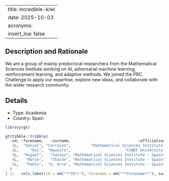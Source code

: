 
---
title: incredible-kiwi
date: 2025-10-03
acronyms:
  insert_loa: false
---

## Description and Rationale

We are a group of mainly predoctoral researchers from the Mathematical Sciences Institute working on AI, adversarial machine learning, reinforcement learning, and adaptive methods. We joined the PRC Challenge to apply our expertise, explore new ideas, and collaborate with the wider research community.

## Details

* Type: Academia
* Country: Spain

```r
library(gt)

gt(tibble::tribble(
  ~id, ~forename,   ~surname,                              ~affiliation,
   1L,  "Daniel", "Corrales",         "Mathematical Sciences Institute",
   2L,     "Roi",  "Naveiro",                        "CUNEF University",
   3L,  "Miguel",   "Santos", "Mathematical Sciences Institute - Spain",
   4L,   "Mario",   "Chacón", "Mathematical Sciences Institute - Spain",
   5L,   "Pablo",  "G. Arce", "Mathematical Sciences Institute - Spain"
  )
) |>   cols_label(id = md("**ID**"), forename = md("**Forename**"), surname ~ md("**Surname**"), affiliation ~ md("**Affiliation**"))
```

